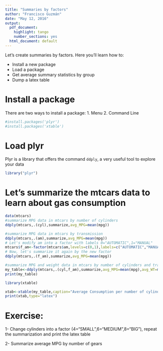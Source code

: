 ```yaml
---
title: "Summaries by factors"
author: "Francisco Guzmán"
date: "May 12, 2016"
output:
  pdf_document:
    highlight: tango
    number_sections: yes
  html_document: default
---
```


Let's create summaries by factors.
Here you'll learn how to:

  - Install a new package
  - Load a package
  - Get average summary statistics by group
  - Dump a latex table


# Install a package
There are two ways to install a package:
 1. Menu
 2. Command Line
 
```r
#install.packages('plyr')
#install.packages('xtable')
```

# Load plyr

Plyr is a library that offers the command `ddply`, a very useful tool to explore your data

```r
library("plyr")
```

# Let's summarize the mtcars data to learn about gas consumption


```r
data(mtcars)
#summarize MPG data in mtcars by number of cylinders
ddply(mtcars,.(cyl),summarize,avg_MPG=mean(mpg))

#summarize MPG data in mtcars by transmission
ddply(mtcars,.(am),summarize,avg_MPG=mean(mpg))
# Let's modify am into a factor with labels 0="AUTOMATIC",1="MANUAL"
mtcars$f_am<-factor(mtcars$am,levels=c(0,1),labels=c("AUTOMATIC","MANUAL"))
# Now, let's summarize it again by the new factor
ddply(mtcars,.(f_am),summarize,avg_MPG=mean(mpg))

#summarize MPG and weight data in mtcars by number of cylinders and transmission
my_table<-ddply(mtcars,.(cyl,f_am),summarize,avg_MPG=mean(mpg),avg_WT=mean(wt))
print(my_table)

```


```r
library(xtable)

xtab<-xtable(my_table,caption="Average Consumption per number of cylinders", label="lab:avgmpg")
print(xtab,type="latex")
```

# Exercise:
1- Change cylinders into a factor (4="SMALL",6="MEDIUM",8="BIG"), repeat the summarization and print the latex table

2- Summarize average MPG by number of gears



